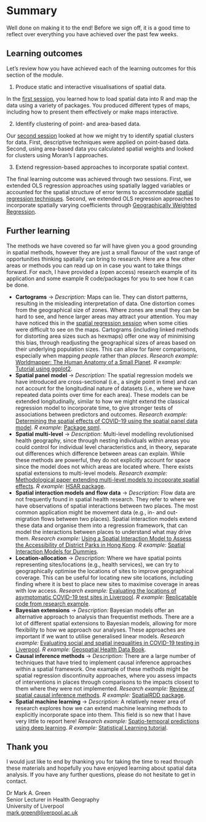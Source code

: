 # Summary {#summary}

Well done on making it to the end! Before we sign off, it is a good time to reflect over everything you have achieved over the past few weeks.

## Learning outcomes

Let's review how you have achieved each of the learning outcomes for this section of the module.

1. Produce static and interactive visualisations of spatial data.

In the [first session](#whymap), you learned how to load spatial data into R and map the data using a variety of packages. You produced different types of maps, including how to present them effectively or make maps interactive.

2. Identify clustering of point- and area-based data.

Our [second session](#cluster) looked at how we might try to identify spatial clusters for data. First, descriptive techniques were applied on point-based data. Second, using area-based data you calculated spatial weights and looked for clusters using Moran's I approaches.

3. Extend regression-based approaches to incorporate spatial context.

The final learning outcome was achieved through two sessions. First, we extended OLS regression approaches using spatially lagged variables or accounted for the spatial structure of error terms to accommodate [spatial regression techniques](#spatreg). Second, we extended OLS regression approaches to incorporate spatially varying coefficients through [Geographically Weighted Regression](#gwr).

## Further learning

The methods we have covered so far will have given you a good grounding in spatial methods, however they are just a small flavour of the vast range of opportunities thinking spatially can bring to research. Here are a few other areas or methods you can read up on in case you want to take things forward. For each, I have provided a (open access) research example of its application and some example R code/packages for you to see how it can be done.

* **Cartograms** -> *Description:* Maps can lie. They can distort patterns, resulting in the misleading interpretation of data. One distortion comes from the geographical size of zones. Where zones are small they can be hard to see, and hence larger areas may attract your attention. You may have noticed this in the [spatial regression session](#spatreg) when some cities were difficult to see on the maps. Cartograms (including linked methods for distorting area sizes such as hexmaps) offer one way of minimising this bias, through readjusting the geographical sizes of areas based on their underlying population sizes. This can allow for fairer comparisons, especially when mapping *people* rather than *places*. *Research example:* [Worldmapper: The Human Anatomy of a Small Planet](https://journals.plos.org/plosmedicine/article?id=10.1371/journal.pmed.0040001). *R example:* [Tutorial using ggplot2](https://r-charts.com/spatial/cartogram-ggplot2/).
* **Spatial panel model** -> *Description:* The spatial regression models we have introduced are cross-sectional (i.e., a single point in time) and can not account for the longitudinal nature of datasets (i.e., where we have repeated data points over time for each area). These models can be extended longitudinally, similar to how we might extend the classical regression model to incorporate time, to give stronger tests of associations between predictors and outcomes. *Research example:* [Determining the spatial effects of COVID-19 using the spatial panel data model](https://www.ncbi.nlm.nih.gov/pmc/articles/PMC7139267/). *R example:* [Package spml](http://www.jstatsoft.org/v47/i01/).
* **Spatial multi-level** -> *Description:* Multi-level modelling revolutionised health geography, since through nesting individuals within areas you could control for individual level characteristics and, in theory, separate out differences which difference between areas can explain. While these methods are powerful, they do not explicitly account for space since the model does not which areas are located where. There exists spatial extensions to multi-level models. *Research example:* [Methodological paper extending multi-level models to incoporate spatial effects](https://journals.plos.org/plosone/article?id=10.1371/journal.pone.0130761). *R example:* [HSAR package](https://cran.r-project.org/web/packages/HSAR/HSAR.pdf).
* **Spatial interaction models and flow data** -> *Description:* Flow data are not frequently found in spatial health research. They refer to where we have observations of spatial interactions between two places. The most common application might be movement data (e.g., in- and out-migration flows between two places). Spatial interaction models extend these data and organise them into a regression framework, that can model the interactions between places to understand what may drive them. *Research example:* [Using a Spatial Interaction Model to Assess the Accessibility of District Parks in Hong Kong](https://www.mdpi.com/2071-1050/9/11/1924). *R example:* [Spatial Interaction Models for Dummies](https://rpubs.com/adam_dennett/257231).
* **Location-allocation** -> *Description:* Where we have spatial points representing sites/locations (e.g., health services), we can try to geographically optimise the locations of sites to improve geographical coverage. This can be useful for locating new site locations, including finding where it is best to place new sites to maximise coverage in areas with low access. *Research example:* [Evaluating the locations of asymptomatic COVID-19 test sites in Liverpool](https://extra.shu.ac.uk/ppp-online/wp-content/uploads/2021/04/thinking-spatially-roll-out-testing-liverpool.pdf). *R example:* [Replicatable code from research example](https://github.com/markagreen/mapping_test_accessibility/blob/main/scripts/location_allocation_model.R).
* **Bayesian extensions** -> *Description:* Bayesian models offer an alternative approach to analysis than frequentist methods. There are a lot of different spatial extensions to Bayesian models, allowing for more flexibility to how we approach our analyses. These approaches are important if we want to utilise generalised linear models. *Research example:* [Evaluating social and spatial inequalities in COVID-19 testing in Liverpool](https://www.sciencedirect.com/science/article/pii/S2666776221000843). *R example:* [Geospatial Health Data Book](https://www.paulamoraga.com/book-geospatial/).
* **Causal inference methods** -> *Description:* There are a large number of techniques that have tried to implement causal inference approaches within a spatial framework. One example of these methods might be spatial regression discontinuity approaches, where you assess impacts of interventions in places through comparisons to the impacts closest to them where they were not implemented. *Research example:* [Review of spatial causal inference methods](https://arxiv.org/abs/2007.02714). *R example:* [SpatialRDD package](https://github.com/axlehner/SpatialRDD).
* **Spatial machine learning** -> *Description:* A relatively newer area of research explores how we can extend machine learning methods to explicitly incorporate space into them. This field is so new that I have very little to report here! *Research example:* [Spatio-temporal predictions using deep learning](https://www.nature.com/articles/s41598-020-79148-7). *R example:* [Statistical Learning tutorial](https://geocompr.robinlovelace.net/spatial-cv.html).

## Thank you

I would just like to end by thanking you for taking the time to read through these materials and hopefully you have enjoyed learning about spatial data analysis. If you have any further questions, please do not hesitate to get in contact.

Dr Mark A. Green \
Senior Lecturer in Health Geography \
University of Liverpool \
<mark.green@liverpool.ac.uk>
